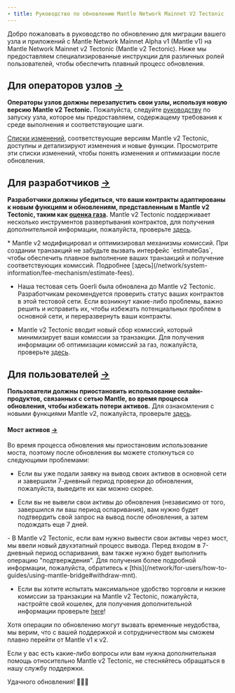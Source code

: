 ```yaml
---
- title: Руководство по обновлению Mantle Network Mainnet V2 Tectonic
---
```


Добро пожаловать в руководство по обновлению для миграции вашего узла и приложений с Mantle Network Mainnet Alpha v1 (Mantle v1) на Mantle Network Mainnet v2 Tectonic (Mantle v2 Tectonic). Ниже мы предоставляем специализированные инструкции для различных ролей пользователей, чтобы обеспечить плавный процесс обновления.

## Для операторов узлов [→](https://docs-v2.mantle.xyz/intro/migration-guides#for-node-operators)

**Операторы узлов должны перезапустить свои узлы, используя новую версию Mantle v2 Tectonic.** Пожалуйста, следуйте [руководству](/network/for-node-operators/deployment-guides/mainnet-v1.1.1/deploying-a-rollup-verifier-replica-node-from-docker) по запуску узла, которое мы предоставляем, содержащему требования к среде выполнения и соответствующие шаги.

[Списки изменений](/network/for-node-operators/network-updates/changelogs/mantle-v2-v1.0.0), соответствующие версиям Mantle v2 Tectonic, доступны и детализируют изменения и новые функции. Просмотрите эти списки изменений, чтобы понять изменения и оптимизации после обновления.

## Для разработчиков [→](https://docs-v2.mantle.xyz/intro/migration-guides#for-developers)

**Разработчики должны убедиться, что ваши контракты адаптированы к новым функциям и обновлениям, представленным в Mantle v2 Tectonic, таким как **[**оценка газа**](/network/system-information/fee-mechanism/estimate-fees#why-we-need-to-use-estimategas)**.** Mantle v2 Tectonic поддерживает несколько инструментов развертывания контрактов, для получения дополнительной информации, пожалуйста, проверьте [здесь](/network/for-developers/how-to-guides/how-to-deploy-smart-contracts).

<Info>
  * Mantle v2 модифицировал и оптимизировал механизмы комиссий. При создании транзакций не забудьте вызвать интерфейс `estimateGas`, чтобы обеспечить плавное выполнение ваших транзакций и получение соответствующих комиссий. Подробнее [здесь](/network/system-information/fee-mechanism/estimate-fees).

  * Наша тестовая сеть Goerli была обновлена до Mantle v2 Tectonic. Разработчикам рекомендуется проверить статус ваших контрактов в этой тестовой сети. Если возникнут какие-либо проблемы, важно решить и исправить их, чтобы избежать потенциальных проблем в основной сети, и переразвернуть ваши контракты.

  * Mantle v2 Tectonic вводит новый сбор комиссий, который минимизирует ваши комиссии за транзакции. Для получения информации об оптимизации комиссий за газ, пожалуйста, проверьте [здесь](/network/for-developers/optimize-your-transaction-fees).
</Info>

## Для пользователей [→](https://docs-v2.mantle.xyz/intro/migration-guides#for-users)

**Пользователи должны приостановить использование онлайн-продуктов, связанных с сетью Mantle, во время процесса обновления, чтобы избежать потери активов.** Для ознакомления с новыми функциями Mantle v2, пожалуйста, проверьте [здесь](/ru/network/introduction/whats-new-in-mantle-v2-everest).

#### Мост активов [→](https://docs-v2.mantle.xyz/intro/migration-guides#bridge-assets)

Во время процесса обновления мы приостановим использование моста, поэтому после обновления вы можете столкнуться со следующими проблемами:

* Если вы уже подали заявку на вывод своих активов в основной сети и завершили 7-дневный период проверки до обновления, пожалуйста, выведите их как можно скорее.

* Если вы не вывели свои активы до обновления (независимо от того, завершился ли ваш период оспаривания), вам нужно будет подтвердить свой запрос на вывод после обновления, а затем подождать еще 7 дней.

<Info>
  - В Mantle v2 Tectonic, если вам нужно вывести свои активы через мост, мы ввели новый двухэтапный процесс вывода. Перед входом в 7-дневный период оспаривания, вам также нужно будет выполнить операцию "подтверждения". Для получения более подробной информации, пожалуйста, обратитесь к [this](/network/for-users/how-to-guides/using-mantle-bridge#withdraw-mnt).

  - Если вы хотите испытать максимальное удобство торговли и низкие комиссии за транзакции на Mantle v2 Tectonic, пожалуйста, настройте свой кошелек, для получения дополнительной информации проверьте [here](/network/for-users/how-to-guides/connecting-wallet-to-mantle-network)!
</Info>

Хотя операции по обновлению могут вызвать временные неудобства, мы верим, что с вашей поддержкой и сотрудничеством мы сможем плавно перейти от Mantle v1 к v2.

Если у вас есть какие-либо вопросы или вам нужна дополнительная помощь относительно Mantle v2 Tectonic, не стесняйтесь обращаться в нашу службу поддержки.

Удачного обновления! 🎉🎉🎉
